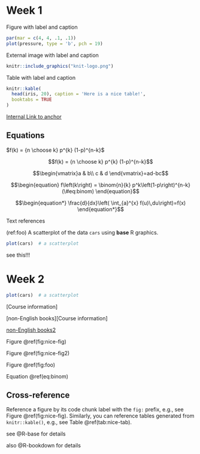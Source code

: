 # Week 1 {-}

Figure with label and caption
```r
par(mar = c(4, 4, .1, .1))
plot(pressure, type = 'b', pch = 19)

```

External image with label and caption
```r
knitr::include_graphics("knit-logo.png")
```

Table with label and caption
```r
knitr::kable(
  head(iris, 20), caption = 'Here is a nice table!',
  booktabs = TRUE
)
```

[Internal Link to anchor](#abcd)


## Equations {- #equations}
$f(k) = {n \choose k} p^{k} (1-p)^{n-k}$

$$f(k) = {n \choose k} p^{k} (1-p)^{n-k}$$

$$\begin{vmatrix}a & b\\
c & d
\end{vmatrix}=ad-bc$$

$$\begin{equation} 
  f\left(k\right) = \binom{n}{k} p^k\left(1-p\right)^{n-k}
  (\#eq:binom)
\end{equation}$$ 

$$\begin{equation*} 
\frac{d}{dx}\left( \int_{a}^{x} f(u)\,du\right)=f(x)
\end{equation*}$$ 


Text references

(ref:foo) A scatterplot of the data `cars` using **base** R graphics. 

```r
plot(cars)  # a scatterplot
```


<a name="abcd"></a>
see this!!!


# Week 2 {-}

```r
plot(cars)  # a scatterplot
```

[Course information]

[non-English books][Course information]

[non-English books2][equations]

Figure \@ref(fig:nice-fig)

Figure \@ref(fig:nice-fig2)

Figure \@ref(fig:foo)

Equation \@ref(eq:binom)

## Cross-reference {-}
Reference a figure by its code chunk label with the `fig:` prefix, e.g., see Figure \@ref(fig:nice-fig). Similarly, you can reference tables generated from `knitr::kable()`, e.g., see Table \@ref(tab:nice-tab).


see @R-base for details 

also @R-bookdown for details




